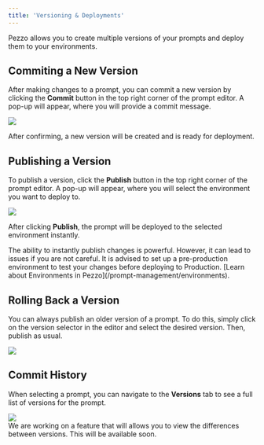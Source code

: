 ```yaml
---
title: 'Versioning & Deployments'
---
```

Pezzo allows you to create multiple versions of your prompts and deploy them to your environments.

## Commiting a New Version

After making changes to a prompt, you can commit a new version by clicking the **Commit** button in the top right corner of the prompt editor. A pop-up will appear, where you will provide a commit message.

<Frame caption="Commit Popup">
  <img src="/platform/prompt-management/commit-modal.png" />
</Frame>

After confirming, a new version will be created and is ready for deployment.

## Publishing a Version

To publish a version, click the **Publish** button in the top right corner of the prompt editor. A pop-up will appear, where you will select the environment you want to deploy to.

<Frame caption="Publish Popup">
  <img src="/platform/prompt-management/publish-modal.png" />
</Frame>

After clicking **Publish**, the prompt will be deployed to the selected environment instantly.

<Note>
The ability to instantly publish changes is powerful. However, it can lead to issues if you are not careful. It is advised to set up a pre-production environment to test your changes before deploying to Production. [Learn about Environments in Pezzo](/prompt-management/environments).
</Note>

## Rolling Back a Version

You can always publish an older version of a prompt. To do this, simply click on the version selector in the editor and select the desired version. Then, publish as usual.

<Frame>
  <img src="/platform/prompt-management/version-selector.png" />
</Frame>

## Commit History

When selecting a prompt, you can navigate to the **Versions** tab to see a full list of versions for the prompt.

<Frame caption="Prompt Versions Tab">
  <img src="/platform/prompt-management/prompt-versions.png" />
</Frame>

<br />

<Info>
We are working on a feature that will allows you to view the differences between versions. This will be available soon.
</Info>